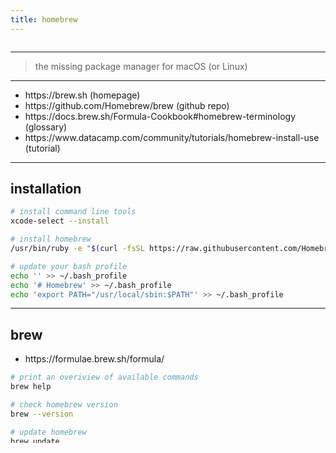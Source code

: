 ```yaml
---
title: homebrew
---
```


```r
```

*********************************************************************

> the missing package manager for macOS (or Linux)

*********************************************************************

* https://brew.sh (homepage)  
* https://github.com/Homebrew/brew (github repo)  
* https://docs.brew.sh/Formula-Cookbook#homebrew-terminology (glossary)  
* https://www.datacamp.com/community/tutorials/homebrew-install-use  (tutorial)

*********************************************************************

## installation

```sh
# install command line tools
xcode-select --install

# install homebrew
/usr/bin/ruby -e "$(curl -fsSL https://raw.githubusercontent.com/Homebrew/install/master/install)"

# update your bash profile
echo '' >> ~/.bash_profile
echo '# Homebrew' >> ~/.bash_profile
echo 'export PATH="/usr/local/sbin:$PATH"' >> ~/.bash_profile
```

*********************************************************************

## brew

* https://formulae.brew.sh/formula/

```sh
# print an overiview of available commands
brew help

# check homebrew version
brew --version

# update homebrew
brew update

# search for formulae/casks
brew search aws

# install a given formula
brew install apache-spark
brew install awscli
brew install docker
brew install gcc
brew install ghostscript
brew install git
brew install htop
brew install hugo
brew install jenv
brew install jupyter
brew install libxml2
brew install mas 
brew install p7zip
brew install pandoc
brew install pyenv
brew install r
brew install tree
brew install wget
brew install zsh
brew install zsh-autosuggestions
brew install zsh-completions
brew install zsh-syntax-highlighting

# list versions of all installed formulae
brew list --versions

# list outdated formulae
brew outdated

# upgrade a specific formula
brew upgrade git

# upgrade all outdated formulae
brew upgrade

# clean up files/downloads for out-of-date app versions
brew cleanup 

# verify that the installation was successful
brew doctor 

# miscellaneous
man brew # list the commands and options that can be used with brew
```

https://formulae.brew.sh/formula (list of all available formulae)

*********************************************************************

## tap

Use **brew tap user/repo** to add a third-party git repo of formulae to the list of formulae that brew tracks

```sh
brew tap homebrew/bundle
brew tap homebrew/cask
brew tap homebrew/cask-versions
brew tap homebrew/core
brew tap mas-cli/tap
```

*********************************************************************

## cask

* https://formulae.brew.sh/cask/

Homebrew Cask extends Homebrew to allow installation and management of
macOS native apps (e.g those with GUIs).

```sh
# list available commands
brew cask

# install a given Cask - use --force if its already in /Applications
brew cask install adobe-acrobat-reader
brew cask install adobe-photoshop-lightroom
brew cask install anaconda
brew cask install atom
#brew cask install basictex
brew cask install bbc-iplayer-downloads
brew cask install caffeine
brew cask install chromedriver
brew cask install cyberduck
brew cask install docker
brew cask install dropbox
brew cask install flash-player # adobe flash player
brew cask install google-backup-and-sync
brew cask install google-chrome
brew cask install google-drive-file-stream
brew cask install google-hangouts
brew cask install iterm2
brew cask install java
#brew cask install mactex
brew cask install mactex-no-gui
brew cask install openoffice
brew cask install postman
brew cask install pycharm-ce
brew cask install rstudio
brew cask install sequel-pro
brew cask install skype
brew cask install slack
brew cask install spotify
brew cask install stellarium
#brew cask install tex-live-utility
brew cask install the-unarchiver
brew cask install tunnelblick
brew cask install typora 
brew cask install vitualbox
brew cask install xquartz

# list installed Casks
brew cask list --versions

# display information about a given Cask
brew cask info atom

# list the outdated installed Casks
brew cask outdated

# upgrade a particular cask
brew cask upgrade atom

# upgrades all outdated casks
brew cask upgrade --greedy
```

https://formulae.brew.sh/cask/  
https://github.com/Homebrew/homebrew-cask

*********************************************************************

## mas

* https://github.com/mas-cli/mas

```sh
# list all apps installed via the app strore
mas list

# search for an app in the app store
mas search Xcode
mas search iMovie
mas search Keynote
mas search Numbers
mas search Pages

# install an app from the app store
mas install 497799835 # Xcode
mas install 408981434 # iMovie
mas install 409183694 # Keynote 
mas install 409203825 # Numbers
mas install 409201541 # Pages
```

*********************************************************************

## Brewfile

`homebrew-bundle` is an extension of `homebrew` to describe
dependencies.

```sh
# generate a Brewfile listing all of the installed packages and apps
brew bundle dump --force --file=Brewfile
```

Example Brewfile:
```r
cat_file("Brewfile")
```

```sh
# install everything in Brewfile (run in dir containing Brewfile)
brew bundle
```

